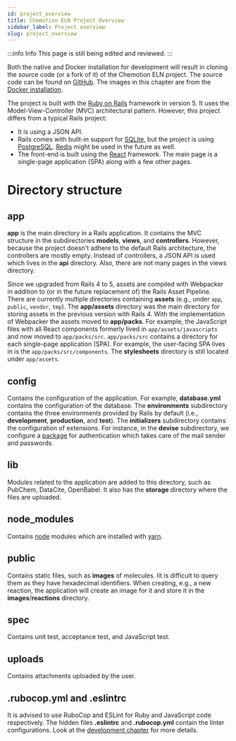 ```yaml
---
id: project_overview
title: Chemotion ELN Project Overview
sidebar_label: Project overview
slug: project_overview
---
```



:::info Info
This page is still being edited and reviewed.
:::

Both the native and Docker installation for development will result in cloning the source code (or a fork of it) of the Chemotion ELN project.
The source code can be found on [GitHub](https://github.com/ComPlat/chemotion_eln).
The images in this chapter are from the [Docker installation](../dev_docker_install.mdx).

The project is built with the [Ruby on Rails](https://rubyonrails.org/) framework in version 5.
It uses the Model-View-Controller (MVC) architectural pattern.
However, this project differs from a typical Rails project:
- It is using a JSON API.
- Rails comes with built-in support for [SQLite](https://www.sqlite.org/index.html), but the project is using [PostgreSQL](https://www.postgresql.org/). [Redis](https://redis.io/) might be used in the future as well.
- The front-end is built using the [React](https://reactjs.org/) framework. The main page is a single-page application (SPA) along with a few other pages.

# Directory structure

## app
<b>app</b> is the main directory in a Rails application. It contains the MVC structure in the subdirectories <b>models</b>, <b>views</b>, and <b>controllers</b>.
However, because the project doesn't adhere to the default Rails architecture, the controllers are mostly empty.
Instead of controllers, a JSON API is used which lives in the <b>api</b> directory. Also, there are not many pages in the views directory.

Since we upgraded from Rails 4 to 5, assets are compiled with <Link to="https://github.com/rails/webpacker">Webpacker</Link> in addition to (or in the future replacement of)
the <Link to="https://guides.rubyonrails.org/asset_pipeline.html">Rails Asset Pipeline</Link>.
There are currently multiple directories containing <b>assets</b> (e.g., under `app`, `public`, `vendor`, `tmp`).
The <b>app/assets</b> directory was the main directory for storing assets in the previous version with Rails 4.
With the implementation of Webpacker the assets moved to <b>app/packs</b>.
For example, the JavaScript files with all React components formerly lived in `app/assets/javascripts` and now moved to `app/packs/src`.
`app/packs/src` contains a directory for each single-page application (SPA). For example, the user-facing SPA lives in is the `app/packs/src/components`.
The <b>stylesheets</b> directory is still located under `app/assets`.

## config
Contains the configuration of the application. For example, <b>database.yml</b> contains the configuration of the database.
The <b>environments</b> subdirectory contains the three environments provided by Rails by default (i.e., <b>development</b>, <b>production</b>, and <b>test</b>).
The <b>initializers</b> subdirectory contains the configuration of extensions.
For instance, in the <b>devise</b> subdirectory, we configure a [package](https://github.com/heartcombo/devise) for authentication which takes care of the mail sender and passwords.

## lib
Modules related to the application are added to this directory, such as PubChem, DataCite, OpenBabel. It also has the <b>storage</b> directory where the files are uploaded.

## node_modules
Contains [node](https://nodejs.org/en/) modules which are installed with [yarn](https://yarnpkg.com/).

## public
Contains static files, such as <b>images</b> of molecules. Iit is difficult to query them as they have hexadecimal identifiers.
When creating, e.g., a new reaction, the application will create an image for it and store it in the <b>images</b>/<b>reactions</b> directory.

## spec
Contains unit test, acceptance test, and JavaScript test.

## uploads
Contains attachments uploaded by the user.

## .rubocop.yml and .eslintrc
It is advised to use RuboCop and ESLint for Ruby and JavaScript code respectively.
The hidden files <b>.eslintrc</b> and <b>.rubocop.yml</b> contain the linter configurations.
Look at the [development chapter](development#linting) for more details.

